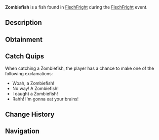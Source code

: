 {{FishInfobox
|image          = Zombiefish.png
|rarity         = Limited
|event          = FischFright
|sea            = First Sea
|location       = [[FischFright]]
|sublocation    = 
|sources        = Fishing Rod
|radar_location = 
|xp             = 400
|weather        = Clear
|time           = 
|season         = Winter
|bait           = Flakes
|base_weight    = 3
|base_value     = 200
|weight_range   = 1.5
|base_chance    = 10
|base_resil     = 50
}}
'''Zombiefish''' is a {{Rarity|Limited}} fish found in [[FischFright]] during the [[FischFright]] event.

== Description ==
{{Description|Once a lifeless fish drifting to the surface, the Zombiefish was struck by lightning and brought back to life. Now reanimated, it prowls the waters during FischFright, haunting the tides with its undead presence.|Bestiary Entry}}

== Obtainment ==
{{Description|Only can be caught during FischFright.|Bestiary Hint}}
{{Fish Availability|
FischFright/Frightful Pool
|top_rods      = 
Leviathan's Fang Rod\34435.41\52982.75;
Krampus's Rod\33467.53\38156.02;
Magma Rod\31975.65\36454.87;
Trident Rod\31046.87\50674.45;
Ethereal Prism Rod\29706.27\40557.5;
Flimsy Rod\28027.4\45369.97;
Training Rod\22502.19\44333.91;
Plastic Rod\29334.84\33444.14;
Free Spirit Rod\29520.14\48182.55;
Lucky Rod\18988.47\32309.46;
No-Life Rod\29155.26\42004.47;
Seraphic Rod\28983.55\40881.3;
Rod Of The Forgotten Fang\27166.17\38847.6;
Challenger's Rod\26542.81\38657.58;
Rod Of The Depths\24544.29\35741.81;
Zeus Rod\24345.76\35743.71;
Verdant Shear Rod\24029.27\35508.14;
Rod Of The Exalted One\23878.59\36623.93;
Blazebringer Rod\23112.92\34072.07;
Depthseeker Rod\22113.32\33039.91;
Avalanche Rod\19964.79\29948.58;
Volcanic Rod\18970.22\28270.47;
Steady Rod\7996.28\10910.56
|recommended   = Trident Rod
}}

== Catch Quips ==
When catching a Zombiefish, the player has a chance to make one of the following exclamations:
* Woah, a Zombiefish!
* No way! A Zombiefish!
* I caught a Zombiefish!
* Rahh! I'm gonna eat your brains!

== Change History ==
{{Change History|{{subst:Current Version}}}}

== Navigation ==
{{Fish Navbox|FischFright}}
